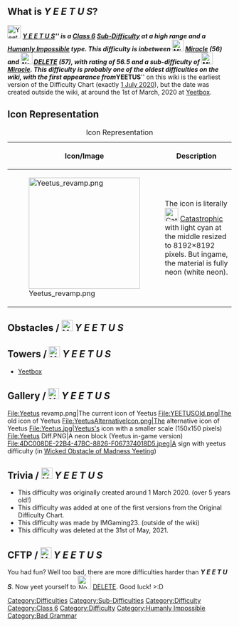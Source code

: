 {{DISPLAYTITLE:𝚈 𝙴 𝙴 𝚃 𝚄 𝚂}}{{NoticeScrollboxNew|Notices={{Humanly Impossible}}{{Classic}}}}{{NewDifficultyInfobox|title1=''Y E E T U S''|image1=Yeetus revamp.png|caption1=8192×8192 pixels, how...|class=Class 6|rating=56.5|type=*Classic
*Sub-Difficulty|previous=[[File:Miracle.png|30px]] [[Miracle]] (56)|next=[[File:Non-Transparent Delete.png|30px]] [[DELETE]] (57)|original_class=|class_range=|creator(s)=*Astrominal (reviver)
*IMGaming23 (the original difficulty creator)|short_name=Y|alt_names=*yeetus
*YEETUS|original_type=|prior_previous=ANGRY FACE D:< (1 July 2020)|prior_next=OH GOD PLEASE NO (1 July 2020)|date_added=Before 12 February 2021|date_removed=*12 February 2021 (renamed)
*31 May 2021 (removed)|removal_reason=Unknown|revamp_date=23 June 2023|revival_date=23 June 2023|alt_previous=|alt_next=|main_difficulty=[[File:Miracle.png|40px]] [[Miracle]]}}
==What is ''Y E E T U S''?==
[[File:Yeetus revamp.png|30x30px]] '''''[[Y E E T U S]]'''''  is a [[:Category:Class 6|Class 6]] [[:Category:Sub-Difficulties|Sub-Difficulty]] at a high range and a [[:Category:Humanly Impossible|Humanly Impossible]] type. This difficulty is inbetween [[File:Miracle.png|26x26px]] [[Miracle]] (56) and [[File:Non-Transparent Delete.png|26x26px]] [[DELETE]] (57), with rating of 56.5 and a sub-difficulty of [[File:Miracle.png|26x26px]] [[Miracle]]. This difficulty is probably one of the oldest difficulties on the wiki, with the first appearance from '''''YEETUS''''' on this wiki is the earliest version of the Difficulty Chart (exactly [https://jtohs-joke-towers.fandom.com/wiki/User:The_Difficulty_Enthusiast/Archived_Difficulty_Chart?oldid=2311 1 July 2020]), but the date was created outside the wiki, at around the 1st of March, 2020 at [https://www.roblox.com/games/4744370884 Yeetbox]. 

==Icon Representation==
{| class="fandom-table"
|+Icon Representation
!'''Icon/Image'''
!'''Description'''
|-
|[[File:Yeetus revamp.png|frameless|250x250px]]
|The icon is literally [[File:CatastrophicDifficulty.jpg|frameless|30x30px]] [[w:c:jtoh:Catastrophic|Catastrophic]] with light cyan at the middle resized to 8192×8192 pixels. But ingame, the material is fully neon (white neon).
|}
==Obstacles / [[File:Yeetus revamp.png|frameless|25x25px]] ''Y E E T U S''==
{{ObstacleTableRevamp|JumpClimbableBase=40.432|Increment=0.166}}
==Towers / [[File:Yeetus revamp.png|frameless|25x25px]] ''Y E E T U S''==
*[https://www.roblox.com/games/4744370884 Yeetbox]

== Gallery / [[File:Yeetus revamp.png|frameless|25x25px]] ''Y E E T U S'' ==
<gallery>
File:Yeetus revamp.png|The current icon of Yeetus
File:YEETUSOld.png|The old icon of Yeetus
File:YeetusAlternativeIcon.png|The alternative icon of Yeetus
File:Yeetus.jpg|Yeetus's icon with a smaller scale (150x150 pixels)
File:Yeetus Diff.PNG|A neon block (Yeetus in-game version)
File:4DC008DE-22B4-47BC-8826-F067374018D5.jpeg|A sign with yeetus difficulty (in [[Wicked Obstacle of Madness Yeeting]]) 
</gallery>

==Trivia / [[File:Yeetus revamp.png|frameless|25x25px]] ''Y E E T U S''==
*This difficulty was originally created around 1 March 2020. (over 5 years old!)
*This difficulty was added at one of the first versions from the Original Difficulty Chart.
*This difficulty was made by IMGaming23. (outside of the wiki)
*This difficulty was deleted at the 31st of May, 2021.
==CFTP / [[File:Yeetus revamp.png|frameless|25x25px]] ''Y E E T U S''==
You had fun? Well too bad, there are more difficulties harder than '''''Y E E T U S'''''. Now yeet yourself to [[File:Non-Transparent Delete.png|30px]] [[DELETE]]. Good luck! >:D
{{DifficultiesNavbox}}
[[Category:Difficulties]]
[[Category:Sub-Difficulties]]
[[Category:Difficulty]]
[[Category:Class 6]]
[[Category:Difficulty]]
[[Category:Humanly Impossible]]
[[Category:Bad Grammar]]